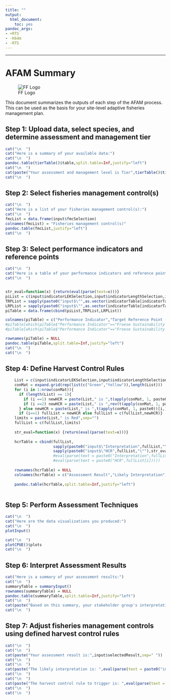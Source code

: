 ```yaml
---
title: ""
output:
  html_document:
    toc: yes
pandoc_args:
- +RTS
- -K64m
- -RTS
---
```

---

# AFAM Summary  
  
  
![FF Logo](FF_Logo.png)  
  
  
This document summarizes the outputs of each step of the AFAM process. This can be used as the basis for your site-level adaptive fisheries management plan.

## Step 1: Upload data, select species, and determine assessment and management tier

```r
cat("\n  ")
cat("Here is a summary of your available data:")
cat("\n  ")
pandoc.table(tierTable()$table,split.table=Inf,justify="left")
cat("\n  ")
cat(paste("Your assessment and management level is Tier",tierTable()$tier,sep=" "))
cat("\n  ")
```

## Step 2: Select fisheries management control(s)
```r
cat("\n  ")
cat("Here is a list of your fisheries management control(s):")
cat("\n  ")
fmcList = data.frame(input$fmcSelection)
colnames(fmcList) = "Fisheries management control(s)"
pandoc.table(fmcList,justify="left")
cat("\n  ")
```

## Step 3: Select performance indicators and reference points
```r
cat("\n  ")
cat("Here is a table of your performance indicators and reference points :")
cat("\n  ")


str_eval=function(x) {return(eval(parse(text=x)))}
piList = c(input$indicatorLEKSelection,input$indicatorLengthSelection,input$indicatorLandingsSelection,input$indicatorUnderwaterSelection)
TRPList = sapply(paste0("input$\"",as.vector(indicatorTable[indicatorTable$piName %in% piList,]$trpName),"\""),str_eval)
LRPList = sapply(paste0("input$\"",as.vector(indicatorTable[indicatorTable$piName %in% piList,]$lrpName),"\""),str_eval)
piTable = data.frame(cbind(piList,TRPList,LRPList))

colnames(piTable) = c("Performance Indicator","Target Reference Point (TRP)","Limit Reference Point (LRP)")
#piTable[which(piTable$"Performance Indicator"=="Froese Sustainability Indicators")]$"Limit Reference Point (LRP)" = "Red"
#piTable[which(piTable$"Performance Indicator"=="Froese Sustainability Indicators")]$"Target Reference Point (TRP)" = "Green"

rownames(piTable) = NULL
pandoc.table(piTable,split.table=Inf,justify="left")
cat("\n  ")
cat("\n  ")
```

## Step 4: Define Harvest Control Rules
```r
    List = c(input$indicatorLEKSelection,input$indicatorLengthSelection,input$indicatorLandingsSelection,input$indicatorUnderwaterSelection)
    conMat = expand.grid(rep(list(c("Green","Yellow")),length(List)))
    for (i in 1:nrow(conMat)){
      if (length(List) == 1){
        if (i ==1) newHCR = paste(List," is ",t(apply(conMat, 1, paste0))[1,],".",sep="",collapse="")
        if (i ==2) newHCR = paste(List," is ",rev(t(apply(conMat, 1, paste0))[1,]),".",sep="",collapse="")
      } else newHCR = paste(List," is ",t(apply(conMat, 1, paste0))[i,],".",sep="",collapse="")
      if (i==1) fullList = newHCR else fullList = c(fullList,newHCR)}
    limits = paste(List," is Red",sep="")
    fullList = c(fullList,limits)
    
    str_eval=function(x) {return(eval(parse(text=x)))}
    
    hcrTable = cbind(fullList,
                     sapply(paste0("input$\"Interpretation",fullList,"\""),str_eval),
                     sapply(paste0("input$\"HCR",fullList,"\""),str_eval))
                     #eval(parse(text = paste0("Interpretation",fullList[i]))),
                     #eval(parse(text = paste0("HCR",fullList[i]))))
    
    rownames(hcrTable) = NULL
    colnames(hcrTable) = c("Assessment Result","Likely Interpretation","Management Response")
    
    pandoc.table(hcrTable,split.table=Inf,justify="left")
    
```

## Step 5: Perform Assessment Techniques
```r
cat("\n  ")
cat("Here are the data visualizations you produced:")
cat("\n  ")
plotInput()
```

```r
cat("\n  ")
plotCPUE()$plots
cat("\n  ")
```

## Step 6: Interpret Assessment Results
```r
cat("Here is a summary of your assessment results:")
cat("\n  ")
summaryTable = summaryInput()
rownames(summaryTable) = NULL
pandoc.table(summaryTable,split.table=Inf,justify="left")
cat("\n  ")
cat(paste("Based on this summary, your stakeholder group's interpretation of fishery performance is:",input$stakeholderInterpretation,sep=" "))
cat("\n  ")
```

## Step 7: Adjust fisheries management controls using defined harvest control rules
```r
cat("\n  ")
cat("\n  ")
cat(paste("Your assessment result is:",input$selectedResult,sep=" "))
cat("\n  ")
cat("\n  ")
cat(paste("The likely interpretation is: ",eval(parse(text = paste0("input$\"Interpretation",input$selectedResult,"\"")))))
cat("\n  ")
cat("\n  ")
cat(paste("The harvest control rule to trigger is: ",eval(parse(text = paste0("input$\"HCR",input$selectedResult,"\"")))))
cat("\n  ")
cat("\n  ")
```